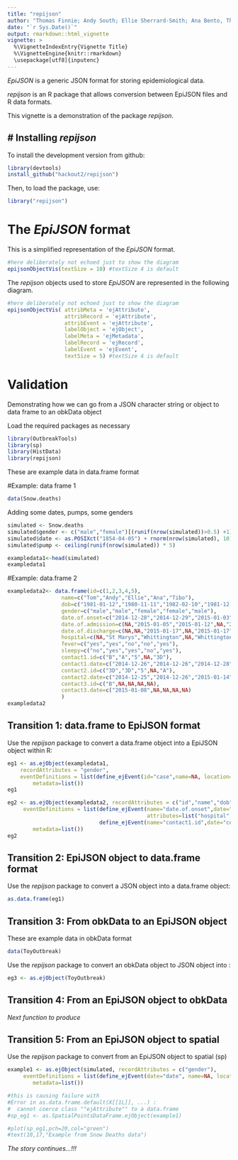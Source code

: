 ```yaml
---
title: "repijson"
author: "Thomas Finnie; Andy South; Ellie Sherrard-Smith; Ana Bento, Thibaut Jombart"
date: "`r Sys.Date()`"
output: rmarkdown::html_vignette
vignette: >
  %\VignetteIndexEntry{Vignette Title}
  %\VignetteEngine{knitr::rmarkdown}
  \usepackage[utf8]{inputenc}
---
```


*EpiJSON* is a generic JSON format for storing epidemiological data.   

*repijson* is an R package that allows conversion between EpiJSON files and R data formats.

This vignette is a demonstration of the package *repijson*.


# Installing *repijson*
-------------
To install the development version from github:
```r
library(devtools)
install_github("hackout2/repijson")
```


Then, to load the package, use:
```r
library("repijson")
```

# The *EpiJSON* format

This is a simplified representation of the *EpiJSON* format.   

```r
#here deliberately not echoed just to show the diagram
epijsonObjectVis(textSize = 10) #textSize 4 is default
```

The *repijson* objects used to store *EpiJSON* are represented in the following diagram.
```r
#here deliberately not echoed just to show the diagram
epijsonObjectVis( attribMeta = 'ejAttribute',
                  attribRecord = 'ejAttribute',
                  attribEvent = 'ejAttribute',
                  labelObject = 'ejObject',
                  labelMeta = 'ejMetadata',
                  labelRecord = 'ejRecord',
                  labelEvent = 'ejEvent',
                  textSize = 5) #textSize 4 is default
```



# Validation

Demonstrating how we can go from a JSON character string or object to data frame to an obkData object

Load the required packages as necessary
```r

library(OutbreakTools)
library(sp)
library(HistData)
library(repijson)
```


These are example data in data.frame format

#Example: data frame 1
```r
data(Snow.deaths)
```
Adding some dates, pumps, some genders 
```r
simulated <- Snow.deaths
simulated$gender <- c("male","female")[(runif(nrow(simulated))>0.5) +1]
simulated$date <- as.POSIXct("1854-04-05") + rnorm(nrow(simulated), 10) * 86400
simulated$pump <- ceiling(runif(nrow(simulated)) * 5)

exampledata1<-head(simulated)
exampledata1
```

#Example: data.frame 2
```r
exampledata2<- data.frame(id=c(1,2,3,4,5),
                 name=c("Tom","Andy","Ellie","Ana","Tibo"),
                 dob=c("1981-01-12","1980-11-11","1982-02-10","1981-12-09","1983-03-08"),
                 gender=c("male","male","female","female","male"),
                 date.of.onset=c("2014-12-28","2014-12-29","2015-01-03","2015-01-08","2015-01-04"),
                 date.of.admission=c(NA,"2015-01-05","2015-01-12",NA,"2015-01-14"),
                 date.of.discharge=c(NA,NA,"2015-01-17",NA,"2015-01-17"),
                 hospital=c(NA,"St Marys","Whittington",NA,"Whittington"),
                 fever=c("yes","yes","no","no","yes"),
                 sleepy=c("no","yes","yes","no","yes"),
                 contact1.id=c("B","A","5",NA,"3D"),
                 contact1.date=c("2014-12-26","2014-12-26","2014-12-28",NA,"2014-12-28"),
                 contact2.id=c("3D","3D","5",NA,"A"),
                 contact2.date=c("2014-12-25","2014-12-26","2015-01-14",NA,"2014-12-25"),
                 contact3.id=c("B",NA,NA,NA,NA),
                 contact3.date=c("2015-01-08",NA,NA,NA,NA)
                 )
exampledata2
```

################################################
## Transition 1: data.frame to EpiJSON format ##
################################################

Use the *repijson* package to convert a data.frame object into a EpiJSON object within R:

```r
eg1 <- as.ejObject(exampledata1,	
    recordAttributes = "gender",	
    eventDefinitions = list(define_ejEvent(id="case",name=NA, location=list(x="x", y="y", proj4string=""), attributes="pump")),
 		metadata=list())		       
eg1
```



```r
eg2 <- as.ejObject(exampledata2, recordAttributes = c("id","name","dob","gender"),
     eventDefinitions = list(define_ejEvent(name="date.of.onset",date="date.of.onset", 
                                            attributes=list("hospital","fever","sleepy")),
                             define_ejEvent(name="contact1.id",date="contact1.date", attributes="")),
 		metadata=list())
eg2
```


#######################################################
## Transition 2: EpiJSON object to data.frame format ##
#######################################################

Use the *repijson* package to convert a JSON object into a data.frame object:
```r
as.data.frame(eg1)
```

#######################################################
## Transition 3: From obkData to an EpiJSON object   ##
#######################################################

These are example data in obkData format
```r
data(ToyOutbreak) 
```

Use the *repijson* package to convert an obkData object to JSON object into :
```r
eg3 <- as.ejObject(ToyOutbreak)
```

#######################################################
## Transition 4: From an EpiJSON object to obkData   ##
#######################################################

*Next function to produce*


#######################################################
## Transition 5: From an EpiJSON object to spatial   ##
#######################################################

Use the *repijson* package to convert from an EpiJSON object to spatial (sp)
```r
example1 <- as.ejObject(simulated, recordAttributes = c("gender"),
     eventDefinitions = list(define_ejEvent(date="date", name=NA, location=list(x="x", y="y", proj4string=""), attributes="pump")),
 		metadata=list())

#this is causing failure with
#Error in as.data.frame.default(X[[1L]], ...) : 
#  cannot coerce class ""ejAttribute"" to a data.frame
#sp_eg1 <- as.SpatialPointsDataFrame.ejObject(example1)

#plot(sp_eg1,pch=20,col="green")
#text(10,17,"Example from Snow Deaths data")

```

*The story continues...!!!*
